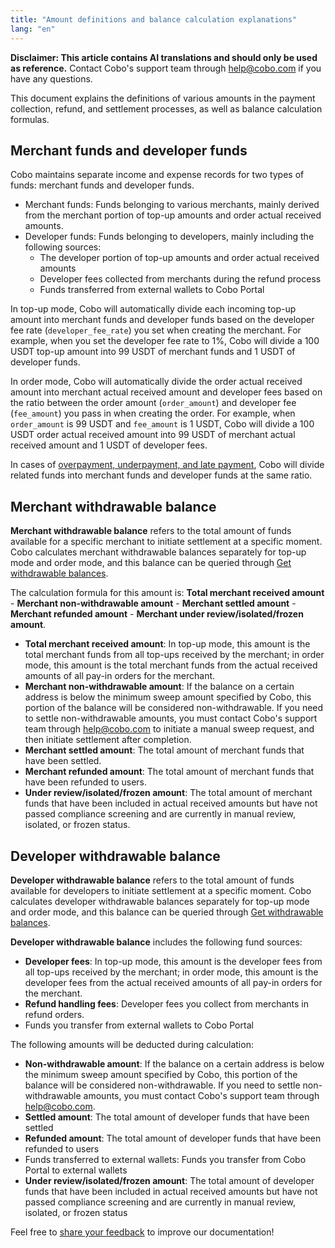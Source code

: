 ```yaml
---
title: "Amount definitions and balance calculation explanations"
lang: "en"
---
```


<Note>**Disclaimer: This article contains AI translations and should only be used as reference.** Contact Cobo's support team through [help@cobo.com](mailto:help@cobo.com) if you have any questions.</Note>

This document explains the definitions of various amounts in the payment collection, refund, and settlement processes, as well as balance calculation formulas.

## Merchant funds and developer funds

Cobo maintains separate income and expense records for two types of funds: merchant funds and developer funds.

* Merchant funds: Funds belonging to various merchants, mainly derived from the merchant portion of top-up amounts and order actual received amounts.
* Developer funds: Funds belonging to developers, mainly including the following sources:
  * The developer portion of top-up amounts and order actual received amounts
  * Developer fees collected from merchants during the refund process
  * Funds transferred from external wallets to Cobo Portal

In top-up mode, Cobo will automatically divide each incoming top-up amount into merchant funds and developer funds based on the developer fee rate (`developer_fee_rate`) you set when creating the merchant. For example, when you set the developer fee rate to 1%, Cobo will divide a 100 USDT top-up amount into 99 USDT of merchant funds and 1 USDT of developer funds.

In order mode, Cobo will automatically divide the order actual received amount into merchant actual received amount and developer fees based on the ratio between the order amount (`order_amount`) and developer fee (`fee_amount`) you pass in when creating the order. For example, when `order_amount` is 99 USDT and `fee_amount` is 1 USDT, Cobo will divide a 100 USDT order actual received amount into 99 USDT of merchant actual received amount and 1 USDT of developer fees.

<Note>In cases of [overpayment, underpayment, and late payment](/v2/payments/handle-abnormality-order#abnormal-payment-situations-explanation), Cobo will divide related funds into merchant funds and developer funds at the same ratio.</Note>

## Merchant withdrawable balance

**Merchant withdrawable balance** refers to the total amount of funds available for a specific merchant to initiate settlement at a specific moment. Cobo calculates merchant withdrawable balances separately for top-up mode and order mode, and this balance can be queried through [Get withdrawable balances](/v2/api-references/payment/get-withdrawable-balances).

The calculation formula for this amount is: **Total merchant received amount** - **Merchant non-withdrawable amount** - **Merchant settled amount** - **Merchant refunded amount** - **Merchant under review/isolated/frozen amount**.

* **Total merchant received amount**: In top-up mode, this amount is the total merchant funds from all top-ups received by the merchant; in order mode, this amount is the total merchant funds from the actual received amounts of all pay-in orders for the merchant.
* **Merchant non-withdrawable amount**: If the balance on a certain address is below the minimum sweep amount specified by Cobo, this portion of the balance will be considered non-withdrawable. If you need to settle non-withdrawable amounts, you must contact Cobo's support team through [help@cobo.com](mailto:help@cobo.com) to initiate a manual sweep request, and then initiate settlement after completion.
* **Merchant settled amount**: The total amount of merchant funds that have been settled.
* **Merchant refunded amount**: The total amount of merchant funds that have been refunded to users.
* **Under review/isolated/frozen amount**: The total amount of merchant funds that have been included in actual received amounts but have not passed compliance screening and are currently in manual review, isolated, or frozen status.

## Developer withdrawable balance

**Developer withdrawable balance** refers to the total amount of funds available for developers to initiate settlement at a specific moment. Cobo calculates developer withdrawable balances separately for top-up mode and order mode, and this balance can be queried through [Get withdrawable balances](/v2/api-references/payment/get-withdrawable-balances).

**Developer withdrawable balance** includes the following fund sources:

* **Developer fees**: In top-up mode, this amount is the developer fees from all top-ups received by the merchant; in order mode, this amount is the developer fees from the actual received amounts of all pay-in orders for the merchant.
* **Refund handling fees**: Developer fees you collect from merchants in refund orders.
* Funds you transfer from external wallets to Cobo Portal

The following amounts will be deducted during calculation:

* **Non-withdrawable amount**: If the balance on a certain address is below the minimum sweep amount specified by Cobo, this portion of the balance will be considered non-withdrawable. If you need to settle non-withdrawable amounts, you must contact Cobo's support team through [help@cobo.com](mailto:help@cobo.com).
* **Settled amount**: The total amount of developer funds that have been settled
* **Refunded amount**: The total amount of developer funds that have been refunded to users
* Funds transferred to external wallets: Funds you transfer from Cobo Portal to external wallets
* **Under review/isolated/frozen amount**: The total amount of developer funds that have been included in actual received amounts but have not passed compliance screening and are currently in manual review, isolated, or frozen status

<Tip>Feel free to [share your feedback](https://forms.zohopublic.com/cobo/form/DocumentFeedbackForm/formperma/QvLOhxJv1_JMsJ-1dleZ8Itb_7rzN-LtgvsDdxosoVI) to improve our documentation!</Tip> 